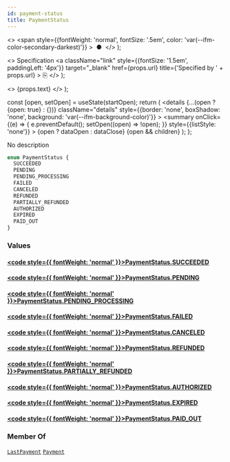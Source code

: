 ```yaml
---
id: payment-status
title: PaymentStatus
---
```


  <>
    <span
      style={{fontWeight: 'normal', fontSize: '.5em', color: 'var(--ifm-color-secondary-darkest)'}}
    >
      &nbsp;●&nbsp;
    </span>
  </>
);

  <>
    Specification
    <a
      className="link"
      style={{fontSize: '1.5em', paddingLeft: '4px'}}
      target="_blank"
      href={props.url}
      title={'Specified by ' + props.url}
    >
      ⎘
    </a>
  </>
);

  <>
    <span className={props.class}>{props.text}</span>
  </>
);


  const [open, setOpen] = useState(startOpen);
  return (
    <details
      {...(open ? {open: true} : {})}
      className="details"
      style={{border: 'none', boxShadow: 'none', background: 'var(--ifm-background-color)'}}
    >
      <summary
        onClick={(e) => {
          e.preventDefault();
          setOpen((open) => !open);
        }}
        style={{listStyle: 'none'}}
      >
        {open ? dataOpen : dataClose}
      </summary>
      {open && children}
    </details>
  );
};

No description

```graphql
enum PaymentStatus {
  SUCCEEDED
  PENDING
  PENDING_PROCESSING
  FAILED
  CANCELED
  REFUNDED
  PARTIALLY_REFUNDED
  AUTHORIZED
  EXPIRED
  PAID_OUT
}
```

### Values

#### [<code style={{ fontWeight: 'normal' }}>PaymentStatus.<b>SUCCEEDED</b></code>](#)

#### [<code style={{ fontWeight: 'normal' }}>PaymentStatus.<b>PENDING</b></code>](#)

#### [<code style={{ fontWeight: 'normal' }}>PaymentStatus.<b>PENDING_PROCESSING</b></code>](#)

#### [<code style={{ fontWeight: 'normal' }}>PaymentStatus.<b>FAILED</b></code>](#)

#### [<code style={{ fontWeight: 'normal' }}>PaymentStatus.<b>CANCELED</b></code>](#)

#### [<code style={{ fontWeight: 'normal' }}>PaymentStatus.<b>REFUNDED</b></code>](#)

#### [<code style={{ fontWeight: 'normal' }}>PaymentStatus.<b>PARTIALLY_REFUNDED</b></code>](#)

#### [<code style={{ fontWeight: 'normal' }}>PaymentStatus.<b>AUTHORIZED</b></code>](#)

#### [<code style={{ fontWeight: 'normal' }}>PaymentStatus.<b>EXPIRED</b></code>](#)

#### [<code style={{ fontWeight: 'normal' }}>PaymentStatus.<b>PAID_OUT</b></code>](#)

### Member Of

[`LastPayment`](/docs/apis/graphql/types/objects/last-payment.mdx) <Badge class="badge badge--secondary badge--relation" text="object"/><Bullet />[`Payment`](/docs/apis/graphql/types/objects/payment.mdx) <Badge class="badge badge--secondary badge--relation" text="object"/>
